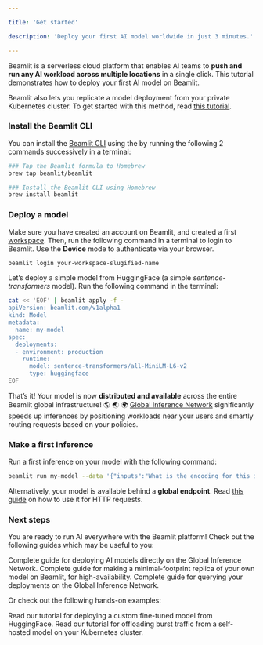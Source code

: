 ```yaml
---

title: 'Get started'

description: 'Deploy your first AI model worldwide in just 3 minutes.'

---
```


Beamlit is a serverless cloud platform that enables AI teams to **push and run any AI workload across multiple locations** in a single click. This tutorial demonstrates how to deploy your first AI model on Beamlit.

<Info>Beamlit also lets you replicate a model deployment from your private Kubernetes cluster. To get started with this method, read [this tutorial](Examples/Offload-burst-inferences-from-a-self-hosted-model.md).</Info>

### Install the Beamlit CLI

You can install the [Beamlit CLI](cli-reference.md) using the by running the following 2 commands successively in a terminal:

```bash
### Tap the Beamlit formula to Homebrew
brew tap beamlit/beamlit

### Install the Beamlit CLI using Homebrew
brew install beamlit
```

### Deploy a model

Make sure you have created an account on Beamlit, and created a first [workspace](Security/Workspace-access-control.md). Then, run the following command in a terminal to login to Beamlit. Use the **Device** mode to authenticate via your browser.

```bash
beamlit login your-workspace-slugified-name
```

Let’s deploy a simple model from HuggingFace (a simple *sentence-transformers* model). Run the following command in the terminal:

```bash
cat << 'EOF' | beamlit apply -f -
apiVersion: beamlit.com/v1alpha1
kind: Model
metadata:
  name: my-model
spec:
  deployments:
  - environment: production
    runtime:
      model: sentence-transformers/all-MiniLM-L6-v2
      type: huggingface
EOF
```

That’s it! Your model is now **distributed and available** across the entire Beamlit global infrastructure! 🌎 🌏 🌍 [Global Inference Network](Models/Global-Inference-Network.md) significantly speeds up inferences by positioning workloads near your users and smartly routing requests based on your policies.

### Make a first inference

Run a first inference on your model with the following command:

```bash
beamlit run my-model --data '{"inputs":"What is the encoding for this input?"}'
```

<Tip>Alternatively, your model is available behind a **global endpoint**. Read [this guide](Models/Query-a-model.md) on how to use it for HTTP requests.</Tip>

### Next steps

You are ready to run AI everywhere with the Beamlit platform! Check out the following guides which may be useful to you:

<Card title="Deploy models" icon="earth-americas" href="/Models/Model-deployment">
Complete guide for deploying AI models directly on the Global Inference Network.
</Card>

<Card title="Offload traffic from a private model" icon="server" href="/Models/Cloud-Burst-Network/Model-overflow">
Complete guide for making a minimal-footprint replica of your own model on Beamlit, for high-availability.
</Card>

<Card title="Guide for querying models on the Global Inference Network" icon="bolt" href="/Models/Model-deployment">
Complete guide for querying your deployments on the Global Inference Network.
</Card>

Or check out the following hands-on examples:

<Card title="Tutorial: deploy a custom model" icon="book-open" href="/Examples/Deploy-a-custom-model-from-HuggingFace" horizontal="true">
Read our tutorial for deploying a custom fine-tuned model from HuggingFace.
</Card>

<Card title="Tutorial: offload requests from a self-hosted model" icon="book-open" href="/Examples/Offload-burst-inferences-from-a-self-hosted-model" horizontal="true">
Read our tutorial for offloading burst traffic from a self-hosted model on your Kubernetes cluster.
</Card>